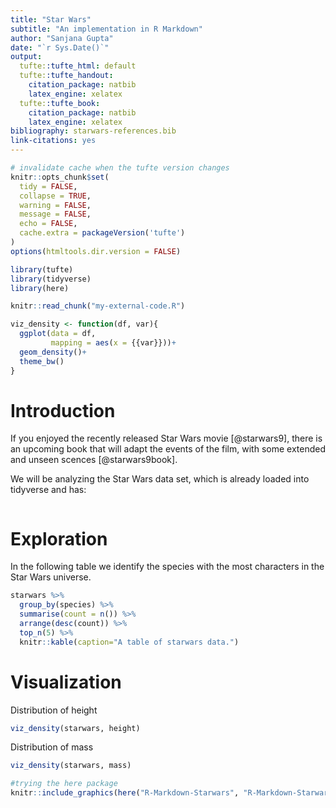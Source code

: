 ```yaml
---
title: "Star Wars"
subtitle: "An implementation in R Markdown"
author: "Sanjana Gupta"
date: "`r Sys.Date()`"
output:
  tufte::tufte_html: default
  tufte::tufte_handout:
    citation_package: natbib
    latex_engine: xelatex
  tufte::tufte_book:
    citation_package: natbib
    latex_engine: xelatex
bibliography: starwars-references.bib
link-citations: yes
---
```


```r
# invalidate cache when the tufte version changes
knitr::opts_chunk$set(
  tidy = FALSE,
  collapse = TRUE,
  warning = FALSE,
  message = FALSE,
  echo = FALSE,
  cache.extra = packageVersion('tufte')
)
options(htmltools.dir.version = FALSE)
```

```r
library(tufte)
library(tidyverse)
library(here)
```

```r
knitr::read_chunk("my-external-code.R") 
```

```r
viz_density <- function(df, var){
  ggplot(data = df,
         mapping = aes(x = {{var}}))+
  geom_density()+
  theme_bw()
}
```

# Introduction

If you enjoyed the recently released Star Wars movie [@starwars9], there is an upcoming book that will adapt the events of the film, with some extended and unseen scences [@starwars9book].

We will be analyzing the Star Wars data set, which is already loaded into tidyverse and has:

```r
``` 

# Exploration

In the following table we identify the species with the most characters in the Star Wars universe.

```r
starwars %>%
  group_by(species) %>%
  summarise(count = n()) %>%
  arrange(desc(count)) %>%
  top_n(5) %>%
  knitr::kable(caption="A table of starwars data.")
```


# Visualization

Distribution of height

```r
viz_density(starwars, height)
```

Distribution of mass

```r
viz_density(starwars, mass)
```



```r
#trying the here package
knitr::include_graphics(here("R-Markdown-Starwars", "R-Markdown-Starwars_files", "figure-html", "baby-yoda.jpg"))
```